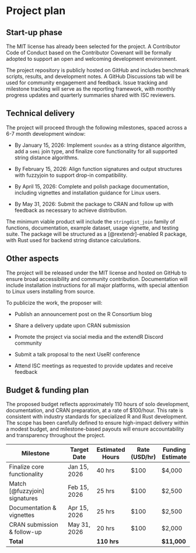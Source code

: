 # Project plan

## Start-up phase
<!--
Covering the planning phase, this section should provide a relatively
detailed plan of how work will start on the project. This section is
important because projects need to get up and running quickly.

 - [X] Setting up collaboration platform inc. code for contributors etc.
 - [X] Licence decisions
 - [X] Reporting framework
-->
The MIT license has already been selected for the project.
A Contributor Code of Conduct based on the Contributor Covenant will be formally adopted to support an open and welcoming development environment.

The project repository is publicly hosted on GitHub and includes benchmark scripts, results, and development notes.
A GitHub Discussions tab will be used for community engagement and feedback.
Issue tracking and milestone tracking will serve as the reporting framework, with monthly progress updates and quarterly summaries shared with ISC reviewers.

## Technical delivery
<!--
Covering the actual delivery of the project this section should
provide at least a high-level description of the implementation.

Including target dates is really important as you need to be committed
and the ISC need to have a means of tracking delivery
-->
The project will proceed through the following milestones, spaced across a 6-7 month development window:

- By January 15, 2026: Implement `soundex` as a string distance algorithm, add a `semi` join type, and finalize core functionality for all supported string distance algorithms.

- By February 15, 2026: Align function signatures and output structures with fuzzyjoin to support drop-in compatibility.

- By April 15, 2026: Complete and polish package documentation, including vignettes and installation guidance for Linux users.

- By May 31, 2026: Submit the package to CRAN and follow up with feedback as necessary to achieve distribution.

The minimum viable product will include the `stringdist_join` family of functions, documentation, example dataset, usage vignette, and testing suite.
The package will be structured as a [@rextendr]-enabled R package, with Rust used for backend string distance calculations.

## Other aspects

<!--
How will you ensure that your work is available to the widest number
of people? Please specify the open-source or creative commons license(s)
you will use, how you will host your code so that others can contribute,
and how you will publicize your work. We encourage you to plan content
to be shared quarterly on the R Consortium blog.

 - [X] Announcement post
 - [X] Delivery blog post
 - [X] Social media
 - [X] UseR!
 - [X] ISC meetings
-->
The project will be released under the MIT license and hosted on GitHub to ensure broad accessibility and community contribution. Documentation will include installation instructions for all major platforms, with special attention to Linux users installing from source.

To publicize the work, the proposer will:

- Publish an announcement post on the R Consortium blog

- Share a delivery update upon CRAN submission

- Promote the project via social media and the extendR Discord community

- Submit a talk proposal to the next UseR! conference

- Attend ISC meetings as requested to provide updates and receive feedback

## Budget & funding plan

<!--
Outline the milestones for development and how much funding will be
required for each stage (as payments will be tied to project milestone
completion). Each milestone should specify the work to be done and the
expected outcomes, providing enough detail for the ISC to understand
the scope of the project work and assess the likelihood of success.

We expect that most of the budget will be allocated
for labor costs. We do not cover indirect costs. The ISC grants cannot
cover such things as travel, lodging, food, journal publication fees,
or personal hardware. Cloud services may be covered if they are specific
to the project and the project period. The ISC reserves the right to vet
how funds are used for each project separately. If in doubt, please reach
out to us.
-->

The proposed budget reflects approximately 110 hours of solo development, documentation, and CRAN preparation, at a rate of \$100/hour.
This rate is consistent with industry standards for specialized R and Rust development.
The scope has been carefully defined to ensure high-impact delivery within a modest budget, and milestone-based payouts will ensure accountability and transparency throughout the project.

| Milestone                         | Target Date      | Estimated Hours  | Rate (USD/hr)  | Funding Estimate  |
|-----------------------------------|------------------|------------------|----------------|-------------------|
| Finalize core functionality       | Jan 15, 2026     | 40 hrs           | \$100          | \$4,000           |
| Match [@fuzzyjoin] signatures      | Feb 15, 2026     | 25 hrs           | \$100          | \$2,500           |
| Documentation & vignettes         | Apr 15, 2026     | 25 hrs           | \$100          | \$2,500           |
| CRAN submission & follow-up       | May 31, 2026     | 20 hrs           | \$100          | \$2,000           |
| **Total**                         |                  | **110 hrs**      |                | **\$11,000**       |

